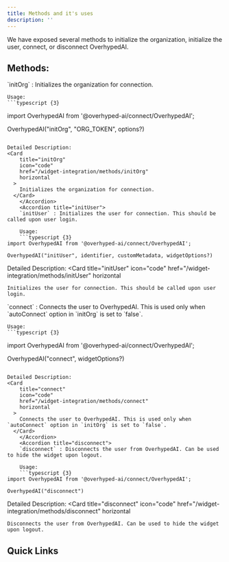 ```yaml
---
title: Methods and it's uses
description: ''
---
```


We have exposed several methods to initialize the organization, initialize the user, connect, or disconnect OverhypedAI.

## Methods:

<AccordionGroup>
    <Accordion title="initOrg">
    `initOrg` : Initializes the organization for connection.

    Usage:
    ```typescript {3}
import OverhypedAI from '@overhyped-ai/connect/OverhypedAI';

OverhypedAI("initOrg", "ORG_TOKEN", options?)
```

Detailed Description:
<Card
    title="initOrg"
    icon="code"
    href="/widget-integration/methods/initOrg"
    horizontal
  >
    Initializes the organization for connection.
  </Card>
    </Accordion>
    <Accordion title="initUser">
    `initUser` : Initializes the user for connection. This should be called upon user login.

    Usage:
    ```typescript {3}
import OverhypedAI from '@overhyped-ai/connect/OverhypedAI';

OverhypedAI("initUser", identifier, customMetadata, widgetOptions?)
```

Detailed Description:
<Card
    title="initUser"
    icon="code"
    href="/widget-integration/methods/initUser"
    horizontal
  >
    Initializes the user for connection. This should be called upon user login.
  </Card>
    </Accordion>
    <Accordion title="connect">
    `connect` : Connects the user to OverhypedAI. This is used only when `autoConnect` option in `initOrg` is set to `false`.

    Usage:
    ```typescript {3}
import OverhypedAI from '@overhyped-ai/connect/OverhypedAI';

OverhypedAI("connect", widgetOptions?)
```

Detailed Description:
<Card
    title="connect"
    icon="code"
    href="/widget-integration/methods/connect"
    horizontal
  >
    Connects the user to OverhypedAI. This is used only when `autoConnect` option in `initOrg` is set to `false`.
  </Card>
    </Accordion>
    <Accordion title="disconnect">
    `disconnect` : Disconnects the user from OverhypedAI. Can be used to hide the widget upon logout.

    Usage:
    ```typescript {3}
import OverhypedAI from '@overhyped-ai/connect/OverhypedAI';

OverhypedAI("disconnect")
```

Detailed Description:
<Card
    title="disconnect"
    icon="code"
    href="/widget-integration/methods/disconnect"
    horizontal
  >
    Disconnects the user from OverhypedAI. Can be used to hide the widget upon logout.
  </Card>
    </Accordion>
</AccordionGroup>

## Quick Links

<CardGroup cols={4}>
  <Card
    title="initOrg"
    icon="code"
    href="/widget-integration/methods/initOrg"
    horizontal
  >
  </Card>
  <Card
    title="initUser"
    icon="code"
    href="/widget-integration/methods/initUser"
    horizontal
  >
  </Card>
  <Card
    title="connect"
    icon="code"
    href="/widget-integration/methods/connect"
    horizontal
  >
  </Card>
  <Card
    title="disconnect"
    icon="code"
    href="/widget-integration/methods/disconnect"
    horizontal
  >
  </Card>
</CardGroup>
